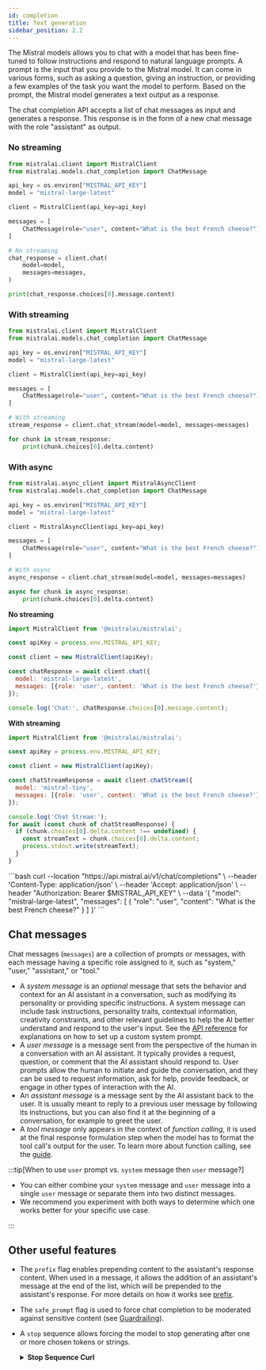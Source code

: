 ```yaml
---
id: completion
title: Text generation
sidebar_position: 2.2
---
```



The Mistral models allows you to chat with a model that has been fine-tuned to follow 
instructions and respond to natural language prompts. 
A prompt is the input that you provide to the Mistral model. 
It can come in various forms, such as asking a question, giving an instruction, 
or providing a few examples of the task you want the model to perform. 
Based on the prompt, the Mistral model generates a text output as a response.

The chat completion API accepts a list of chat messages as input and 
generates a response. This response is in the form of a new chat message with
the role "assistant" as output. 

<Tabs>
  <TabItem value="python" label="python" default>

### No streaming
```python
from mistralai.client import MistralClient
from mistralai.models.chat_completion import ChatMessage

api_key = os.environ["MISTRAL_API_KEY"]
model = "mistral-large-latest"

client = MistralClient(api_key=api_key)

messages = [
    ChatMessage(role="user", content="What is the best French cheese?")
]

# No streaming
chat_response = client.chat(
    model=model,
    messages=messages,
)

print(chat_response.choices[0].message.content)
```

### With streaming 
```python
from mistralai.client import MistralClient
from mistralai.models.chat_completion import ChatMessage

api_key = os.environ["MISTRAL_API_KEY"]
model = "mistral-large-latest"

client = MistralClient(api_key=api_key)

messages = [
    ChatMessage(role="user", content="What is the best French cheese?")
]

# With streaming
stream_response = client.chat_stream(model=model, messages=messages)

for chunk in stream_response:
    print(chunk.choices[0].delta.content)
```

### With async 
```python
from mistralai.async_client import MistralAsyncClient
from mistralai.models.chat_completion import ChatMessage

api_key = os.environ["MISTRAL_API_KEY"]
model = "mistral-large-latest"

client = MistralAsyncClient(api_key=api_key)

messages = [
    ChatMessage(role="user", content="What is the best French cheese?")
]

# With async
async_response = client.chat_stream(model=model, messages=messages)

async for chunk in async_response: 
    print(chunk.choices[0].delta.content)
```


  </TabItem>
  <TabItem value="javascript" label="javascript">

**No streaming**
```javascript
import MistralClient from '@mistralai/mistralai';

const apiKey = process.env.MISTRAL_API_KEY;

const client = new MistralClient(apiKey);

const chatResponse = await client.chat({
  model: 'mistral-large-latest',
  messages: [{role: 'user', content: 'What is the best French cheese?'}],
});

console.log('Chat:', chatResponse.choices[0].message.content);
```

**With streaming**
```javascript
import MistralClient from '@mistralai/mistralai';

const apiKey = process.env.MISTRAL_API_KEY;

const client = new MistralClient(apiKey);

const chatStreamResponse = await client.chatStream({
  model: 'mistral-tiny',
  messages: [{role: 'user', content: 'What is the best French cheese?'}],
});

console.log('Chat Stream:');
for await (const chunk of chatStreamResponse) {
  if (chunk.choices[0].delta.content !== undefined) {
    const streamText = chunk.choices[0].delta.content;
    process.stdout.write(streamText);
  }
}
```


  </TabItem>
  <TabItem value="curl" label="curl">
```bash
curl --location "https://api.mistral.ai/v1/chat/completions" \
     --header 'Content-Type: application/json' \
     --header 'Accept: application/json' \
     --header "Authorization: Bearer $MISTRAL_API_KEY" \
     --data '{
    "model": "mistral-large-latest",
    "messages": [
     {
        "role": "user",
        "content": "What is the best French cheese?"
      }
    ]
  }'
```
  </TabItem>
</Tabs>

## Chat messages

Chat messages (`messages`) are a collection of prompts or messages, with each message having a specific role assigned to it, such as "system," "user," "assistant," or "tool." 

- A _system message_ is an *optional* message that sets the behavior and context for an AI assistant in a 
  conversation, such as modifying its personality or providing specific instructions. A system message can 
  include task instructions, personality traits, contextual information, creativity constraints, and other 
  relevant guidelines to help the AI better understand and respond to the user's input. See the 
  [API reference](../../api) for explanations on how to set up a custom system prompt.
- A _user message_ is a message sent from the perspective of the human in a conversation with an AI assistant. 
  It typically provides a request, question, or comment that the AI assistant should respond to. User prompts 
  allow the human to initiate and guide the conversation, and they can be used to request information, ask for 
  help, provide feedback, or engage in other types of interaction with the AI.
- An _assistant message_ is a message sent by the AI assistant back to the user. It is usually meant to reply to a 
  previous user message by following its instructions, but you can also find it at the beginning of a conversation,
  for example to greet the user.
- A _tool message_ only appears in the context of _function calling_, it is used at the final response formulation
  step when the model has to format the tool call's output for the user. To learn more about function calling, see
  the [guide](../function_calling).


:::tip[When to use `user` prompt vs. `system` message then `user` message?]

- You can either combine your `system` message and `user` message into a single `user` message or separate them into two distinct messages. 
- We recommend you experiment with both ways to determine which one works better for your specific use case. 

:::

## Other useful features

- The `prefix` flag enables prepending content to the assistant's response content. When used in a message, it allows the addition of an assistant's message at the end of the list, which will be prepended to the assistant's response. For more details on how it works see [prefix](/guides/prefix).
- The `safe_prompt` flag is used to force chat completion to be moderated against sensitive content (see [Guardrailing](../guardrailing)).
- A `stop` sequence allows forcing the model to stop generating after one or more chosen tokens or strings.
    <details>
    <summary><b>Stop Sequence Curl</b></summary>

    ```bash
    curl --location "https://api.mistral.ai/v1/chat/completions" \
        --header 'Content-Type: application/json' \
        --header 'Accept: application/json' \
        --header "Authorization: Bearer $MISTRAL_API_KEY" \
        --data '{
        "model": "mistral-large-latest",
        "messages": [
        {
            "role": "user",
            "content": "What is the capital of France?"
          }
        ],
        "stop": ["Paris"]
      }'
    ```
    </details>
